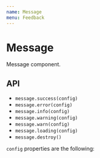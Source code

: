 ```yaml
---
name: Message
menu: Feedback
---
```




# Message

Message component.

## API

- `message.success(config)`
- `message.error(config)`
- `message.info(config)`
- `message.warning(config)`
- `message.warn(config)`
- `message.loading(config)`
- `message.destroy()`

`config` properties are the following:

<PropsTable of={Message} />
